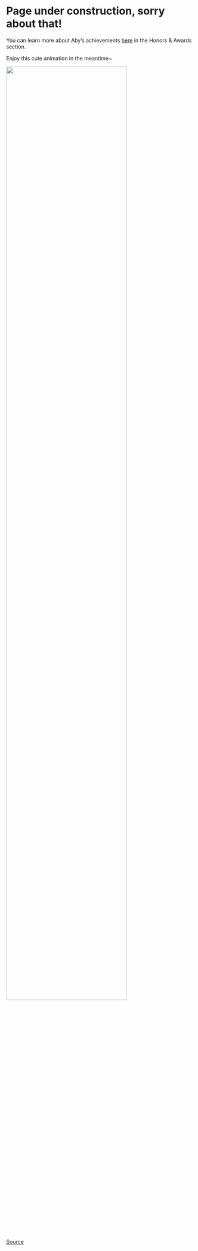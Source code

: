 <h1>Page under construction, sorry about that!</h1>

You can learn more about Aby's achievements <a href="https://www.linkedin.com/in/abyoso-hapsoro/">here</a> in the Honors & Awards section.

Enjoy this cute animation in the meantime~

![](../images/Piplup.gif){width=80%}

<a href="https://www.youtube.com/watch?v=TUS6KQOzRVA">Source</a>